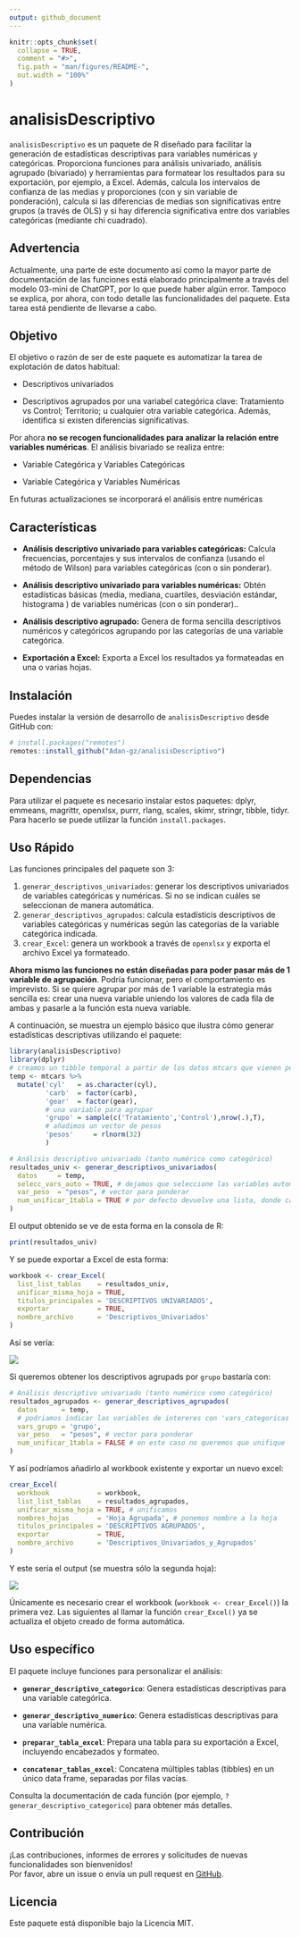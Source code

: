 ```yaml
---
output: github_document
---
```


<!-- README.md is generated from README.Rmd. Please edit that file -->

```r
knitr::opts_chunk$set(
  collapse = TRUE,
  comment = "#>",
  fig.path = "man/figures/README-",
  out.width = "100%"
)
```

# analisisDescriptivo

<!-- badges: start -->

<!-- badges: end -->

`analisisDescriptivo` es un paquete de R diseñado para facilitar la generación de estadísticas descriptivas para variables numéricas y categóricas. Proporciona funciones para análisis univariado, análisis agrupado (bivariado) y herramientas para formatear los resultados para su exportación, por ejemplo, a Excel. Además, calcula los intervalos de confianza de las medias y proporciones (con y sin variable de ponderación), calcula si las diferencias de medias son significativas entre grupos (a través de OLS) y si hay diferencia significativa entre dos variables categóricas (mediante chi cuadrado).

## Advertencia

Actualmente, una parte de este documento así como la mayor parte de documentación de las funciones está elaborado principalmente a través del modelo 03-mini de ChatGPT, por lo que puede haber algún error. Tampoco se explica, por ahora, con todo detalle las funcionalidades del paquete. Esta tarea está pendiente de llevarse a cabo.

## Objetivo

El objetivo o razón de ser de este paquete es automatizar la tarea de explotación de datos habitual:

-   Descriptivos univariados

-   Descriptivos agrupados por una variabel categórica clave: Tratamiento vs Control; Territorio; u cualquier otra variable categórica. Además, identifica si existen diferencias significativas.

Por ahora **no se recogen funcionalidades para analizar la relación entre variables numéricas**. El análisis bivariado se realiza entre:

-   Variable Categórica y Variables Categóricas

-   Variable Categórica y Variables Numéricas

En futuras actualizaciones se incorporará el análisis entre numéricas

## Características

-   **Análisis descriptivo univariado para variables categóricas:** Calcula frecuencias, porcentajes y sus intervalos de confianza (usando el método de Wilson) para variables categóricas (con o sin ponderar).

<!-- -->

-   **Análisis descriptivo univariado para variables numéricas:** Obtén estadísticas básicas (media, mediana, cuartiles, desviación estándar, histograma ) de variables numéricas (con o sin ponderar)..

<!-- -->

-   **Análisis descriptivo agrupado:** Genera de forma sencilla descriptivos numéricos y categóricos agrupando por las categorías de una variable categórica.

<!-- -->

-   **Exportación a Excel:** Exporta a Excel los resultados ya formateadas en una o varias hojas.

## Instalación

Puedes instalar la versión de desarrollo de `analisisDescriptivo` desde GitHub con:

```r
# install.packages("remotes")
remotes::install_github("Adan-gz/analisisDescriptivo")

```

## Dependencias

Para utilizar el paquete es necesario instalar estos paquetes: dplyr, emmeans, magrittr, openxlsx, purrr, rlang, scales, skimr, stringr, tibble, tidyr. Para hacerlo se puede utilizar la función `install.packages`.

## Uso Rápido

Las funciones principales del paquete son 3:

1.  `generar_descriptivos_univariados`: generar los descriptivos univariados de variables categóricas y numéricas. Si no se indican cuáles se seleccionan de manera automática.
2.  `generar_descriptivos_agrupados`: calcula estadísticis descriptivos de variables categóricas y numéricas según las categorías de la variable categórica indicada.
3.  `crear_Excel`: genera un workbook a través de `openxlsx` y exporta el archivo Excel ya formateado.

**Ahora mismo las funciones no están diseñadas para poder pasar más de 1 variable de agrupación**. Podría funcionar, pero el comportamiento es imprevisto. Si se quiere agrupar por más de 1 variable la estrategia más sencilla es: crear una nueva variable uniendo los valores de cada fila de ambas y pasarle a la función esta nueva variable.

A continuación, se muestra un ejemplo básico que ilustra cómo generar estadísticas descriptivas utilizando el paquete:

```r

library(analisisDescriptivo)
library(dplyr)
# creamos un tibble temporal a partir de los datos mtcars que vienen por defecto en R
temp <- mtcars %>%
  mutate('cyl'   = as.character(cyl),
         'carb'  = factor(carb),
         'gear'  = factor(gear),
         # una variable para agrupar
         'grupo' = sample(c('Tratamiento','Control'),nrow(.),T),
         # añadimos un vector de pesos
         'pesos'     = rlnorm(32)
         )

# Análisis descriptivo univariado (tanto numérico como categórico)
resultados_univ <- generar_descriptivos_univariados( 
  datos     = temp,
  selecc_vars_auto = TRUE, # dejamos que seleccione las variables automáticamente
  var_peso  = "pesos", # vector para ponderar
  num_unificar_1tabla = TRUE # por defecto devuelve una lista, donde cada elemento son los descriptivos de cada variable. Con este argumento en TRUE devuelve un dataframe con todas las variables juntas
)
```

El output obtenido se ve de esta forma en la consola de R:

```r
print(resultados_univ)
```

Y se puede exportar a Excel de esta forma:

```r
workbook <- crear_Excel(
  list_list_tablas    = resultados_univ, 
  unificar_misma_hoja = TRUE,
  titulos_principales = 'DESCRIPTIVOS UNIVARIADOS', 
  exportar            = TRUE,
  nombre_archivo      = 'Descriptivos_Univariados' 
)
```

Así se vería:

![](Development/img/Imagen1.png)

Si queremos obtener los descriptivos agrupads por `grupo` bastaría con:

```r
# Análisis descriptivo univariado (tanto numérico como categórico)
resultados_agrupados <- generar_descriptivos_agrupados( 
  datos      = temp,
  # podriamos indicar las variables de intereres con 'vars_categoricas' y 'vars_numericas', pero dejamos que seleccione las variables automáticamente
  vars_grupo = 'grupo',
  var_peso   = "pesos", # vector para ponderar
  num_unificar_1tabla = FALSE # en este caso no queremos que unifique
)
```

Y así podríamos añadirlo al workbook existente y exportar un nuevo excel:

```r
crear_Excel(
  workbook            = workbook,
  list_list_tablas    = resultados_agrupados,
  unificar_misma_hoja = TRUE, # unificamos 
  nombres_hojas       = 'Hoja_Agrupada', # ponemos nombre a la hoja
  titulos_principales = 'DESCRIPTIVOS AGRUPADOS', 
  exportar            = TRUE,
  nombre_archivo      = 'Descriptivos_Univariados_y_Agrupados' 
)
```

Y este sería el output (se muestra sólo la segunda hoja):

![](Development/img/Imagen2.png)

Únicamente es necesario crear el workbook (`workbook <- crear_Excel()`) la primera vez. Las siguientes al llamar la función `crear_Excel()` ya se actualiza el objeto creado de forma automática.

## Uso específico

El paquete incluye funciones para personalizar el análisis:

-   **`generar_descriptivo_categorico`**: Genera estadísticas descriptivas para una variable categórica.

-   **`generar_descriptivo_numerico`**: Genera estadísticas descriptivas para una variable numérica.

-   **`preparar_tabla_excel`**: Prepara una tabla para su exportación a Excel, incluyendo encabezados y formateo.

-   **`concatenar_tablas_excel`**: Concatena múltiples tablas (tibbles) en un único data frame, separadas por filas vacías.

Consulta la documentación de cada función (por ejemplo, `?generar_descriptivo_categorico`) para obtener más detalles.

## Contribución

¡Las contribuciones, informes de errores y solicitudes de nuevas funcionalidades son bienvenidos!\
Por favor, abre un issue o envía un pull request en [GitHub](https://github.com/Adan-gz/analisisDescriptivo).

## Licencia

Este paquete está disponible bajo la Licencia MIT.
